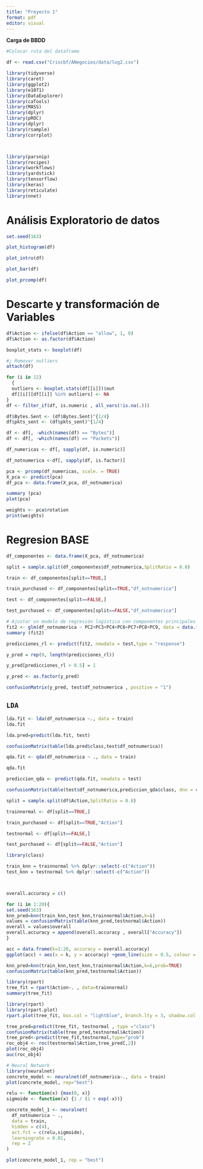 ---
title: "Proyecto 1"
format: pdf
editor: visual
---

**Carga de BBDD**

```{r}
#Colocar ruta del dataframe

df <- read.csv("Criscbf/ANegocios/data/log2.csv")
```

```{r , results='hide', warning=FALSE, message=FALSE}


library(tidyverse)
library(caret)
library(ggplot2)
library(e1071)
library(DataExplorer)
library(caTools)
library(MASS)
library(dplyr)
library(pROC)
library(dplyr)
library(rsample)
library(corrplot)



library(parsnip)
library(recipes)
library(workflows)
library(yardstick)
library(tensorflow)
library(keras)
library(reticulate)
library(nnet)
```

# **Análisis Exploratorio de datos**

```{r}
set.seed(163)
```

```{r}
plot_histogram(df)
```

```{r}
plot_intro(df)
```

```{r}
plot_bar(df)
```

```{r}
plot_prcomp(df)
```

# **Descarte y transformación de Variables**

```{r}

df$Action <- ifelse(df$Action == "allow", 1, 0)
df$Action <- as.factor(df$Action)

```

```{r}
boxplot_stats <- boxplot(df)
```

```{r}
#¿ Remover outliers
attach(df)

for (i in 12)
  {
  outliers <- boxplot.stats(df[[i]])$out
  df[[i]][df[[i]] %in% outliers] <- NA
}
df <- filter_if(df, is.numeric , all_vars(!is.na(.)))
```

```{r}
df$Bytes.Sent <- (df$Bytes.Sent)^{1/4}
df$pkts_sent <- (df$pkts_sent)^{1/4}
```

```{r}
df <- df[, -which(names(df) == "Bytes")]
df <- df[, -which(names(df) == "Packets")]

```

```{r}
df_numericas <- df[, sapply(df, is.numeric)]

df_notnumerica <-df[, sapply(df, is.factor)]


```

```{r}
pca <- prcomp(df_numericas, scale. = TRUE)
X_pca <- predict(pca)
df_pca <- data.frame(X_pca, df_notnumerica)
```

```{r}
summary (pca)
plot(pca)
```

```{r}
weights <- pca$rotation
print(weights)
```

# **Regresion BASE**

```{r}
df_componentes <- data.frame(X_pca, df_notnumerica)
```

```{r}
split = sample.split(df_componentes$df_notnumerica,SplitRatio = 0.8)

train <- df_componentes[split==TRUE,]

train_purchased <- df_componentes[split==TRUE,"df_notnumerica"]

test <- df_componentes[split==FALSE,]

test_purchased <- df_componentes[split==FALSE,"df_notnumerica"]

```

```{r}
# Ajustar un modelo de regresión logística con componentes principales
fit2 <- glm(df_notnumerica ~ PC2+PC3+PC4+PC6+PC7+PC8+PC9, data = data.frame(train), family = binomial)
summary (fit2)
```

```{r}



predicciones_rl <- predict(fit2, newdata = test,type = "response")

y_pred = rep(0, length(predicciones_rl))

y_pred[predicciones_rl > 0.5] = 1

y_pred <- as.factor(y_pred)

confusionMatrix(y_pred, test$df_notnumerica , positive = "1")
```

## **`LDA`**

```{r}
lda.fit <- lda(df_notnumerica ~., data = train)
lda.fit
```

```{r}
lda.pred=predict(lda.fit, test)

confusionMatrix(table(lda.pred$class,test$df_notnumerica))
```

```{r}
qda.fit <- qda(df_notnumerica ~ ., data = train)

qda.fit

```

```{r}
prediccion_qda <- predict(qda.fit, newdata = test)

confusionMatrix(table(test$df_notnumerica,prediccion_qda$class, dnn = c ("clase real","clase predicha")))
```

```{r}
split = sample.split(df$Action,SplitRatio = 0.8)

trainnormal <- df[split==TRUE,]

train_purchased <- df[split==TRUE,"Action"]

testnormal <- df[split==FALSE,]

test_purchased <- df[split==FALSE,"Action"]
```

```{r}
library(class)
```

```{r}


train_knn = trainnormal %>% dplyr::select(-c("Action"))
test_knn = testnormal %>% dplyr::select(-c("Action"))



overall.accuracy = c()

for (i in 1:20){
set.seed(163)
knn_pred=knn(train_knn,test_knn,trainnormal$Action,k=i)
values = confusionMatrix(table(knn_pred,testnormal$Action))
overall = values$overall
overall.accuracy = append(overall.accuracy , overall["Accuracy"])
}

acc = data.frame(k=1:20, accuracy = overall.accuracy)
ggplot(acc) + aes(x = k, y = accuracy) +geom_line(size = 0.5, colour = "#112446") + theme_light()
```

```{r}
knn_pred=knn(train_knn,test_knn,trainnormal$Action,k=6,prob=TRUE)
confusionMatrix(table(knn_pred,testnormal$Action))
```

```{r}
library(rpart)
tree_fit = rpart(Action~. , data=trainnormal)
summary(tree_fit)

```

```{r}
library(rpart)
library(rpart.plot)
rpart.plot(tree_fit, box.col = "lightblue", branch.lty = 3, shadow.col = "gray", main = "Árbol de Decisión", fallen.leaves = TRUE, cex = 0.8)

```

```{r}
tree_pred=predict(tree_fit, testnormal , type ="class")
confusionMatrix(table(tree_pred,testnormal$Action))
tree_pred<-predict(tree_fit,testnormal,type="prob")
roc_obj4 <- roc(testnormal$Action,tree_pred[,2])
plot(roc_obj4)
auc(roc_obj4)
```

```{r}
# Neural Network
library(neuralnet)
concrete_model <- neuralnet(df_notnumerica~., data = train)
plot(concrete_model, rep="best")
```

```{r}
relu <- function(x) {max(0, x)}
sigmoide <- function(x) {1 / (1 + exp(-x))}

```

```{r}
concrete_model_1 <- neuralnet(
  df_notnumerica ~ .,
  data = train,
  hidden = c(4),
  act.fct = c(relu,sigmoide),
  learningrate = 0.01,
  rep = 2
)

plot(concrete_model_1, rep = "best")
```
